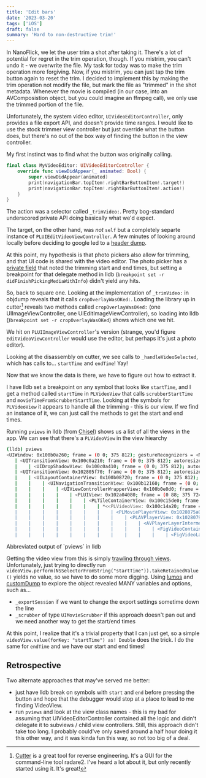 ```yaml
---
title: 'Edit bars'
date: '2023-03-20'
tags: ['iOS']
draft: false
summary: 'Hard to non-destructive trim!'
---
```


In NanoFlick, we let the user trim a shot after taking it.
There's a lot of potential for regret in the trim operation, though.
If you mistrim, you can't undo it - we overwrite the file.
My task for today was to make the trim operation more forgiving.
Now, if you mistrim, you can just tap the trim button again to reset the trim.
I decided to implement this by making the trim operation not modify the file, but mark
the file as "trimmed" in the shot metadata.
Whenever the movie is compiled (in our case, into an AVComposistion object, but you could imagine an ffmpeg call),
we only use the trimmed portion of the file.

Unfortunately, the system video editor, `UIVideoEditorController`, only provides a file export API, and
doesn't provide time ranges.
I would like to use the stock trimmer view controller but just override what the button does, but there's no out of the box way of finding
the button in the view controller.

My first instinct was to find what the button was originally calling.

```swift
final class MyVideoEditor: UIVideoEditorController {    
    override func viewDidAppear(_ animated: Bool) {
        super.viewDidAppear(animated)
        print(navigationBar.topItem!.rightBarButtonItem!.target!)
        print(navigationBar.topItem!.rightBarButtonItem!.action!)
    }
}
```

The action was a selector called `_trimVideo:`. Pretty bog-standard underscored private API doing basically what we'd expect.

The target, on the other hand, was _not_ `self` but a completely separte instance of `PLUIEditVideoViewController`.
A few minutes of looking around locally before deciding to google led to a [header dump](https://developer.limneos.net/index.php?ios=16.3&framework=PhotoLibrary.framework&header=PLUIEditVideoViewController.h).

At this point, my hypothesis is that photo pickers also allow for trimming, and that UI code is shared with the video editor.
The photo picker has a [private field](https://stackoverflow.com/questions/7598254/uivideoeditorcontroller-know-the-start-and-end-point) that noted the trimming start and end times,
but setting a breakpoint for that delegate method in lldb (`breakpoint set -r didFinishPickingMediaWithInfo`) didn't yield any hits.

So, back to square one. Looking at the implementation of `_trimVideo:` in objdump reveals that it calls `cropOverlayWasOKed:`.
Loading the library up in cutter[^1] reveals two methods called `cropOverlayWasOKed:` (one UIImageViewController, one UIEditImageViewController), so loading into lldb ()`breakpoint set -r cropOverlayWasOKed`) shows which one we hit.

[^1]: [Cutter](https://cutter.re/) is a great tool for reverse engineering. It's a GUI for the command-line tool radare2. I've heard a lot about it, but only recently started using it. It's great!

We hit on `PLUIImageViewController`'s version (strange, you'd figure `EditVideoViewController` would use the editor, but perhaps it's just a photo editor).

Looking at the disassembly on cutter, we see calls to `_handleVideoSelected`, which has calls to... `startTime` and `endTime`! Yay!

Now that we know the data is there, we have to figure out how to extract it.

I have lldb set a breakpoint on any symbol that looks like `startTime`, and I get a method called `startTime` in `PLVideoView` that calls `scrubberStartTime` and `movieTimeFromScrubberStartTime`.
Looking at the symbols for `PLVideoView` it appears to handle all the trimming - this is our view. If we find an instance of it,
we can just call the methods to get the start and end times.

Running `pviews` in lldb (from [Chisel](https://github.com/facebook/chisel)) shows us a list of all the views in the app.
We can see that there's a `PLVideoView` in the view hiearchy

```bash
(lldb) pviews
<UIWindow: 0x100b0a260; frame = (0 0; 375 812); gestureRecognizers = <NSArray: 0x2810ff480>; layer = <UIWindowLayer: 0x2810ff1b0>>
   | <UITransitionView: 0x100c0a210; frame = (0 0; 375 812); autoresize = W+H; layer = <CALayer: 0x281e96de0>>
   |    | <UIDropShadowView: 0x100c0a410; frame = (0 0; 375 812); autoresize = W+H; layer = <CALayer: 0x281e8d480>>
   | <UITransitionView: 0x102805f70; frame = (0 0; 375 812); autoresize = W+H; layer = <CALayer: 0x281eb8640>>
   |    | <UILayoutContainerView: 0x100b08720; frame = (0 0; 375 812); clipsToBounds = YES; autoresize = W+H; gestureRecognizers = <NSArray: 0x2810e1e30>; layer = <CALayer: 0x281ea4e60>>
   |    |    | <UINavigationTransitionView: 0x100b12160; frame = (0 0; 375 812); clipsToBounds = YES; autoresize = W+H; layer = <CALayer: 0x281ecc4c0>>
   |    |    |    | <UIViewControllerWrapperView: 0x100b0e0d0; frame = (0 0; 375 812); autoresize = W+H; layer = <CALayer: 0x281ecd880>>
   |    |    |    |    | <PLUIView: 0x102a04080; frame = (0 88; 375 724); autoresize = W+H; backgroundColor = UIExtendedGrayColorSpace 0 1; layer = <CALayer: 0x281ea82c0>>
   |    |    |    |    |    | <PLTileContainerView: 0x100c15de0; frame = (0 0; 375 724); autoresize = W+H; layer = <CALayer: 0x281eb4200>>
   |    |    |    |    |    |    | *<<PLVideoView: 0x100c14a20; frame = (0 0; 375 724); autoresize = W+H; layer = <CALayer: 0x281ecbe40>> path:/private/var/mobile/Containers/Data/Application/D4D01DBD-3532-4D0E-A1E2-BEF73DBCCF2F/tmp/vater.mov>*
   |    |    |    |    |    |    |    | <PLMoviePlayerView: 0x1028075a0; frame = (0 0; 375 724); clipsToBounds = YES; autoresize = W+H; layer = <CALayer: 0x281eb8b20>>
   |    |    |    |    |    |    |    |    | <PLAVPlayerView: 0x102807970; frame = (0 0; 375 724); autoresize = W+H; userInteractionEnabled = NO; layer = <AVPlayerLayer: 0x2810d0390>>
   |    |    |    |    |    |    |    |    |    | <AVPlayerLayerIntermediateLayer: 0x2810d0300> (layer)
   |    |    |    |    |    |    |    |    |    |    | <FigVideoContainerLayer: 0x283d94280> (layer)
   |    |    |    |    |    |    |    |    |    |    |    | <FigVideoLayer: 0x28100c9c0> (layer)
```
<figcaption> Abbreviated output of `pviews` in lldb </figcaption>

Getting the video view from this is simply [trawling through views](https://stackoverflow.com/questions/32301336/swift-recursively-cycle-through-all-subviews-to-find-a-specific-class-and-appen).
Unfortunately, just trying to directly run `videoView.perform(NSSelectorFromString("startTime")).takeRetainedValue()` yields no value,
so we have to do some more digging. Using [lumos](https://github.com/jackyoustra/lumos) and [customDump](https://github.com/pointfreeco/swift-custom-dump) to explore the object
revealed MANY variables and options, such as...
 - `_exportSession` if we want to change the export settings sometime down the line
 - `_scrubber` of type `UIMovieScrubber` if this approach doesn't pan out and we need another way to get the start/end times

At this point, I realize that it's a trivial property that I can just get, so 
a simple `videoView.value(forKey: "startTime") as! Double` does the trick. I do the same for `endTime` and we have our start and end times!

## Retrospective
Two alternate approaches that may've served me better:
- just have lldb break on symbols with `start` and `end` before pressing the button and hope that the debugger would stop at a place to lead to me finding VideoView.
- run `pviews` and look at the view class names - this is my bad for assuming that UIVideoEditorController contained all the logic and didn't delegate it to subviews / child view controllers.
Still, this approach didn't take too long. I probably could've only saved around a half hour doing it this other way, and it was kinda fun this way, so not too big of a deal.
